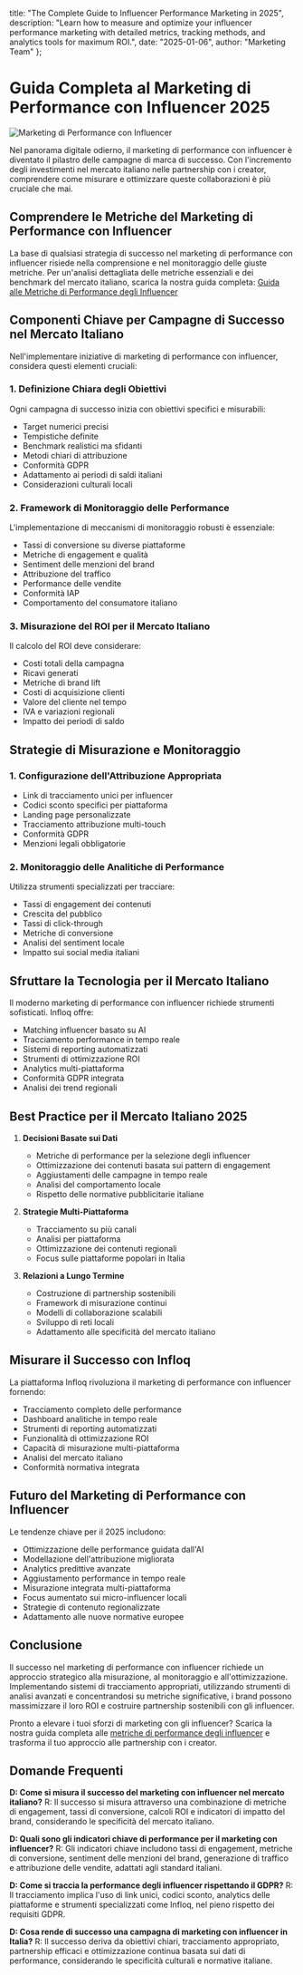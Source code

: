   title: "The Complete Guide to Influencer Performance Marketing in 2025",
  description: "Learn how to measure and optimize your influencer performance marketing with detailed metrics, tracking methods, and analytics tools for maximum ROI.",
  date: "2025-01-06",
  author: "Marketing Team"
};

# Guida Completa al Marketing di Performance con Influencer 2025

![Marketing di Performance con Influencer](/images/blog-posts/influencer-performance-marketing.jpeg)

Nel panorama digitale odierno, il marketing di performance con influencer è diventato il pilastro delle campagne di marca di successo. Con l'incremento degli investimenti nel mercato italiano nelle partnership con i creator, comprendere come misurare e ottimizzare queste collaborazioni è più cruciale che mai.

## Comprendere le Metriche del Marketing di Performance con Influencer

La base di qualsiasi strategia di successo nel marketing di performance con influencer risiede nella comprensione e nel monitoraggio delle giuste metriche. Per un'analisi dettagliata delle metriche essenziali e dei benchmark del mercato italiano, scarica la nostra guida completa: [Guida alle Metriche di Performance degli Influencer](https://infloq.com/influencer-performance-metrics.pdf)

## Componenti Chiave per Campagne di Successo nel Mercato Italiano

Nell'implementare iniziative di marketing di performance con influencer, considera questi elementi cruciali:

### 1. Definizione Chiara degli Obiettivi
Ogni campagna di successo inizia con obiettivi specifici e misurabili:
- Target numerici precisi
- Tempistiche definite
- Benchmark realistici ma sfidanti
- Metodi chiari di attribuzione
- Conformità GDPR
- Adattamento ai periodi di saldi italiani
- Considerazioni culturali locali

### 2. Framework di Monitoraggio delle Performance
L'implementazione di meccanismi di monitoraggio robusti è essenziale:
- Tassi di conversione su diverse piattaforme
- Metriche di engagement e qualità
- Sentiment delle menzioni del brand
- Attribuzione del traffico
- Performance delle vendite
- Conformità IAP
- Comportamento del consumatore italiano

### 3. Misurazione del ROI per il Mercato Italiano
Il calcolo del ROI deve considerare:
- Costi totali della campagna
- Ricavi generati
- Metriche di brand lift
- Costi di acquisizione clienti
- Valore del cliente nel tempo
- IVA e variazioni regionali
- Impatto dei periodi di saldo

## Strategie di Misurazione e Monitoraggio

### 1. Configurazione dell'Attribuzione Appropriata
- Link di tracciamento unici per influencer
- Codici sconto specifici per piattaforma
- Landing page personalizzate
- Tracciamento attribuzione multi-touch
- Conformità GDPR
- Menzioni legali obbligatorie

### 2. Monitoraggio delle Analitiche di Performance
Utilizza strumenti specializzati per tracciare:
- Tassi di engagement dei contenuti
- Crescita del pubblico
- Tassi di click-through
- Metriche di conversione
- Analisi del sentiment locale
- Impatto sui social media italiani

## Sfruttare la Tecnologia per il Mercato Italiano

Il moderno marketing di performance con influencer richiede strumenti sofisticati. Infloq offre:
- Matching influencer basato su AI
- Tracciamento performance in tempo reale
- Sistemi di reporting automatizzati
- Strumenti di ottimizzazione ROI
- Analytics multi-piattaforma
- Conformità GDPR integrata
- Analisi dei trend regionali

## Best Practice per il Mercato Italiano 2025

1. **Decisioni Basate sui Dati**
   - Metriche di performance per la selezione degli influencer
   - Ottimizzazione dei contenuti basata sui pattern di engagement
   - Aggiustamenti delle campagne in tempo reale
   - Analisi del comportamento locale
   - Rispetto delle normative pubblicitarie italiane

2. **Strategie Multi-Piattaforma**
   - Tracciamento su più canali
   - Analisi per piattaforma
   - Ottimizzazione dei contenuti regionali
   - Focus sulle piattaforme popolari in Italia

3. **Relazioni a Lungo Termine**
   - Costruzione di partnership sostenibili
   - Framework di misurazione continui
   - Modelli di collaborazione scalabili
   - Sviluppo di reti locali
   - Adattamento alle specificità del mercato italiano

## Misurare il Successo con Infloq

La piattaforma Infloq rivoluziona il marketing di performance con influencer fornendo:
- Tracciamento completo delle performance
- Dashboard analitiche in tempo reale
- Strumenti di reporting automatizzati
- Funzionalità di ottimizzazione ROI
- Capacità di misurazione multi-piattaforma
- Analisi del mercato italiano
- Conformità normativa integrata

## Futuro del Marketing di Performance con Influencer

Le tendenze chiave per il 2025 includono:
- Ottimizzazione delle performance guidata dall'AI
- Modellazione dell'attribuzione migliorata
- Analytics predittive avanzate
- Aggiustamento performance in tempo reale
- Misurazione integrata multi-piattaforma
- Focus aumentato sui micro-influencer locali
- Strategie di contenuto regionalizzate
- Adattamento alle nuove normative europee

## Conclusione

Il successo nel marketing di performance con influencer richiede un approccio strategico alla misurazione, al monitoraggio e all'ottimizzazione. Implementando sistemi di tracciamento appropriati, utilizzando strumenti di analisi avanzati e concentrandosi su metriche significative, i brand possono massimizzare il loro ROI e costruire partnership sostenibili con gli influencer.

Pronto a elevare i tuoi sforzi di marketing con gli influencer? Scarica la nostra guida completa alle [metriche di performance degli influencer](https://infloq.com/influencer-performance-metrics.pdf) e trasforma il tuo approccio alle partnership con i creator.

## Domande Frequenti

**D: Come si misura il successo del marketing con influencer nel mercato italiano?**
R: Il successo si misura attraverso una combinazione di metriche di engagement, tassi di conversione, calcoli ROI e indicatori di impatto del brand, considerando le specificità del mercato italiano.

**D: Quali sono gli indicatori chiave di performance per il marketing con influencer?**
R: Gli indicatori chiave includono tassi di engagement, metriche di conversione, sentiment delle menzioni del brand, generazione di traffico e attribuzione delle vendite, adattati agli standard italiani.

**D: Come si traccia la performance degli influencer rispettando il GDPR?**
R: Il tracciamento implica l'uso di link unici, codici sconto, analytics delle piattaforme e strumenti specializzati come Infloq, nel pieno rispetto dei requisiti GDPR.

**D: Cosa rende di successo una campagna di marketing con influencer in Italia?**
R: Il successo deriva da obiettivi chiari, tracciamento appropriato, partnership efficaci e ottimizzazione continua basata sui dati di performance, considerando le specificità culturali e normative italiane.